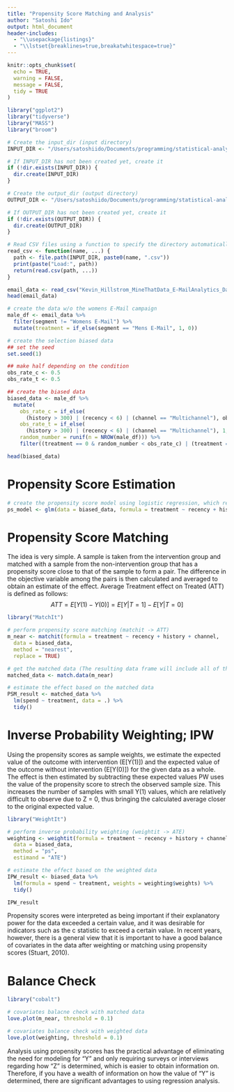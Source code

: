 ```yaml
---
title: "Propensity Score Matching and Analysis"
author: "Satoshi Ido"
output: html_document
header-includes:
  - "\\usepackage{listings}"
  - "\\lstset{breaklines=true,breakatwhitespace=true}"
---
```


```r
knitr::opts_chunk$set(
  echo = TRUE,
  warning = FALSE,
  message = FALSE,
  tidy = TRUE
)
```
```r
library("ggplot2")
library("tidyverse")
library("MASS")
library("broom")
```

```r
# Create the input_dir (input directory)
INPUT_DIR <- "/Users/satoshiido/Documents/programming/statistical-analysis/causal_inference/data"

# If INPUT_DIR has not been created yet, create it
if (!dir.exists(INPUT_DIR)) {
  dir.create(INPUT_DIR)
}

# Create the output_dir (output directory)
OUTPUT_DIR <- "/Users/satoshiido/Documents/programming/statistical-analysis/causal_inference/output"

# If OUTPUT_DIR has not been created yet, create it
if (!dir.exists(OUTPUT_DIR)) {
  dir.create(OUTPUT_DIR)
}

# Read CSV files using a function to specify the directory automatically
read_csv <- function(name, ...) {
  path <- file.path(INPUT_DIR, paste0(name, ".csv"))
  print(paste("Load:", path))
  return(read.csv(path, ...))
}
```

```r
email_data <- read_csv("Kevin_Hillstrom_MineThatData_E-MailAnalytics_DataMiningChallenge_2008.03.20")
head(email_data)
```

```r
# create the data w/o the womens E-Mail campaign
male_df <- email_data %>% 
  filter(segment != "Womens E-Mail") %>%
  mutate(treatment = if_else(segment == "Mens E-Mail", 1, 0))

# create the selection biased data
## set the seed
set.seed(1)

## make half depending on the condition
obs_rate_c <- 0.5
obs_rate_t <- 0.5

## create the biased data
biased_data <- male_df %>%
  mutate(
    obs_rate_c = if_else(
      (history > 300) | (recency < 6) | (channel == "Multichannel"), obs_rate_c, 1),
    obs_rate_t = if_else(
      (history > 300) | (recency < 6) | (channel == "Multichannel"), 1, obs_rate_t),
    random_number = runif(n = NROW(male_df))) %>%
    filter((treatment == 0 & random_number < obs_rate_c) | (treatment == 1 & random_number < obs_rate_t))

head(biased_data)
```

# Propensity Score Estimation
```r
# create the propensity score model using logistic regression, which returns the probability of Y = 1
ps_model <- glm(data = biased_data, formula = treatment ~ recency + history + channel, family = binomial)
```

# Propensity Score Matching
The idea is very simple. A sample is taken from the intervention group and matched with a sample from the non-intervention group that has a propensity score close to that of the sample to form a pair. The difference in the objective variable among the pairs is then calculated and averaged to obtain an estimate of the effect.
Average Treatment effect on Treated (ATT) is defined as follows:
$$
ATT = E[Y(1) - Y(0)] = E[Y|T=1] - E[Y|T=0]
$$

```r
library("MatchIt")

# perform propensity score matching (matchit -> ATT)
m_near <- matchit(formula = treatment ~ recency + history + channel,
  data = biased_data,
  method = "nearest",
  replace = TRUE)

# get the matched data (The resulting data frame will include all of the original data, along with additional columns for the weights and indices of the matched observations.)
matched_data <- match.data(m_near)

# estimate the effect based on the matched data
PSM_result <- matched_data %>% 
  lm(spend ~ treatment, data = .) %>%
  tidy()
```

# Inverse Probability Weighting; IPW
Using the propensity scores as sample weights, we estimate the expected value of the outcome with intervention (E[Y(1)]) and the expected value of the outcome without intervention (E[Y(0)]) for the given data as a whole. The effect is then estimated by subtracting these expected values
PW uses the value of the propensity score to strech the observed sample size. This increases the number of samples with small Y(1) values, which are relatively difficult to observe due to Z = 0, thus bringing the calculated average closer to the original expected value.

```r
library("WeightIt")

# perform inverse probability weighting (weightit -> ATE)
weighting <- weightit(formula = treatment ~ recency + history + channel,
  data = biased_data,
  method = "ps",
  estimand = "ATE")

# estimate the effect based on the weighted data
IPW_result <- biased_data %>%
  lm(formula = spend ~ treatment, weights = weighting$weights) %>%
  tidy()

IPW_result
```

Propensity scores were interpreted as being important if their explanatory power for the data exceeded a certain value, and it was desirable for indicators such as the c statistic to exceed a certain value.
In recent years, however, there is a general view that it is important to have a good balance of covariates in the data after weighting or matching using propensity scores (Stuart, 2010).

# Balance Check
```r
library("cobalt")

# covariates balacne check with matched data
love.plot(m_near, threshold = 0.1)

# covariates balance check with weighted data
love.plot(weighting, threshold = 0.1)
```


Analysis using propensity scores has the practical advantage of eliminating the need for modeling for "Y" and only requiring surveys or interviews regarding how "Z" is determined, which is easier to obtain information on.
Therefore, if you have a wealth of information on how the value of "Y" is determined, there are significant advantages to using regression analysis.